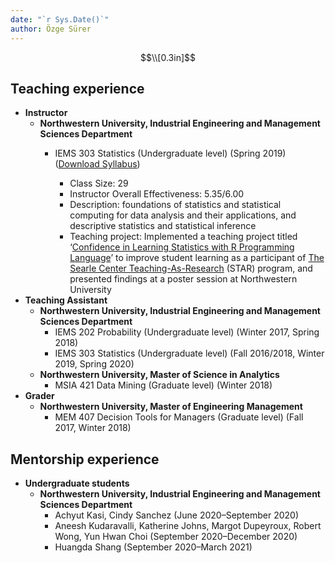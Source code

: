 ```yaml
---
date: "`r Sys.Date()`"
author: Özge Sürer
---
```


$$\\[0.3in]$$

## Teaching experience

* **Instructor**
    * **Northwestern University, Industrial Engineering and Management Sciences Department**
        + IEMS 303 Statistics (Undergraduate level) (Spring 2019) (<a href="folder/Syllabus.pdf#" class="download" title="Download Syllabus as PDF">Download Syllabus</a>)
      
            - Class Size: 29
            - Instructor Overall Effectiveness: 5.35/6.00
            - Description: foundations of statistics and statistical computing for data analysis and their applications, and descriptive statistics and statistical inference
            - Teaching project: Implemented a teaching project titled '<a href="folder/main.pdf#" class="download" title="Download STAR poster as PDF">Confidence in Learning Statistics with R Programming Language</a>' to improve student learning as a participant of [The Searle Center Teaching-As-Research](https://www.northwestern.edu/searle/initiatives/grad/cirtl/searle-teaching-as-research-program/index.html) (STAR) program, and presented findings at a poster session at Northwestern University

  
* **Teaching Assistant**
     * **Northwestern University, Industrial Engineering and Management Sciences Department**
          - IEMS 202 Probability (Undergraduate level) (Winter 2017, Spring 2018)
          - IEMS 303 Statistics (Undergraduate level) (Fall 2016/2018, Winter 2019, Spring 2020)
        
     * **Northwestern University, Master of Science in Analytics**
          - MSIA 421 Data Mining (Graduate level) (Winter 2018)
        
* **Grader**    
     * **Northwestern University, Master of Engineering Management**
        - MEM 407 Decision Tools for Managers (Graduate level) (Fall 2017, Winter 2018)

## Mentorship experience		

* **Undergraduate students**
    * **Northwestern University, Industrial Engineering and Management Sciences Department**
        + Achyut Kasi, Cindy Sanchez (June 2020--September 2020)
        + Aneesh Kudaravalli, Katherine Johns, Margot Dupeyroux, Robert Wong, Yun Hwan Choi (September 2020--December 2020)
        + Huangda Shang (September 2020--March 2021)
        
